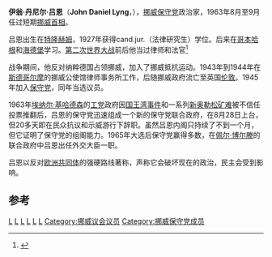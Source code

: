 {{Infobox Prime Minister
| honorific-prefix =
| name          = 伊翁·吕恩<br>John Lyng
| image         =
| imagesize     = 180px
| office        = [[挪威首相|挪威首相]]
| monarch       = [[奥拉夫五世|奥拉夫五世]]
| term_start    = 1963年8月28日
| term_end      = 1963年9月25日
| predecessor   = [[埃纳尔·基哈德森|埃纳尔·基哈德森]]
| successor     = [[埃纳尔·基哈德森|埃纳尔·基哈德森]]
| office2       = 挪威外交事务大臣
| primeminister2= [[佩尔·博尔滕|佩尔·博尔滕]]
| term_start2   = 1965年10月12日
| term_end2     = 1970年5月22日
| predecessor2  = [[哈尔瓦德·曼泰·朗格|哈尔瓦德·朗格]]
| successor2    = [[斯温·斯特勒|斯温·斯特勒]]
| birth_date    = 1905年8月22日
| birth_place   = [[特隆赫姆|特隆赫姆]]
| birthname     = John Johan Daniel Fürstenberg Lyng
| death_date    = {{Death date and age|df=yes|1978|1|18|1905|8|22}}
| death_place   = [[贝鲁姆|贝鲁姆]](Bærum)
| nationality   = [[挪威|挪威]]
| party         = [[挪威保守党|保守党]]
| spouse        =
| relations     =
| children      =
| residence     =
| profession    = [[律师|律师]]
| religion      =  [[挪威教会|挪威教会]]
| signature     =
}}
'''伊翁·丹尼尔·吕恩'''（'''John Daniel Lyng'''，{{bd|1905年|8月22日|1978年|1月18日|}}），[[挪威|挪威]][[挪威保守党|保守党]]政治家，1963年8月至9月任过短期[[挪威首相|挪威首相]]。

吕恩出生在[[特隆赫姆|特隆赫姆]]，1927年获得cand.jur.（法律研究生）学位。后来在[[哥本哈根|哥本哈根]]和[[海德堡|海德堡]]学习。[[第二次世界大战|第二次世界大战]]前后他当过律师和法官<ref>{{cite book|title=Brytningsår|author=Lyng, John|year=1972|publisher=Cappelen|location=Oslo|isbn=82-02-02579-6|pages=60–61|language=Norwegian}}</ref>

战争期间，他反对纳粹德国占领挪威，加入了挪威抵抗运动。1943年到1944年在[[斯德哥尔摩|斯德哥尔摩]]的挪威公使馆律师事务所工作，后随挪威政府流亡至英国[[伦敦|伦敦]]。1945年加入[[挪威保守党|保守党]]，同年当选议员。

1963年[[埃纳尔·基哈德森|埃纳尔·基哈德森]]的[[挪威工党|工党]]政府因[[国王湾事件|国王湾事件]]和一系列[[新奥勒松矿难|新奥勒松矿难]]被不信任投票推翻后，吕恩的保守党迅速组成一个新的保守党联合政府，在8月28日上台，但20多天即在民众抗议和示威游行下辞职。虽然吕恩内阁只持续了不到一个月，但它证明了保守党的组阁能力。1965年大选后保守党赢得多数，在[[佩尔·博尔滕|佩尔·博尔滕]]的联合政府中吕恩出任外交大臣一职。

吕恩以反对[[欧洲共同体|欧洲共同体]]的强硬路线著称，声称它会破坏现在的政治，民主会受到影响。

==参考==
{{reflist}}

{{s-start}}
{{s-off}}
{{succession box | before=[[埃纳尔·基哈德森|埃纳尔·基哈德森]]| title=[[挪威首相|挪威首相]] | years=August 1963–September 1963 | after=[[埃纳尔·基哈德森|埃纳尔·基哈德森]]}}
{{succession box | before=[[哈尔瓦德·曼泰·朗格|哈尔瓦德·曼泰·朗格]]<br>(Halvard Manthey Lange)| title=挪威外交事务大臣 | years=1965–1970 | after=[[斯温·斯特勒|斯温·斯特勒]]<br>(Svenn Stray)}}
{{succession box | before=[[特吕格韦·赖伊|特吕格韦·赖伊]]<br>(Trygve Lie)| title=[[阿克什胡斯郡|奥斯陆和阿克什胡斯郡郡長]] | years=1964–1965 | after=[[佩特·莫奇·科伦|佩特·莫奇·科伦]]<br>(Petter Mørch Koren)}}
{{s-end}}

{{冷戰相關人物}}

{{Authority control}}
[[Category:挪威首相|L]]
[[Category:挪威外交大臣|L]]
[[Category:20世纪律师|L]]
[[Category:奧斯陸大學校友|L]]
[[Category:哥本哈根大學校友|L]]
[[Category:海德堡大學校友|L]]
[[Category:挪威议会议员|Category:挪威议会议员]]
[[Category:挪威保守党成员|Category:挪威保守党成员]]